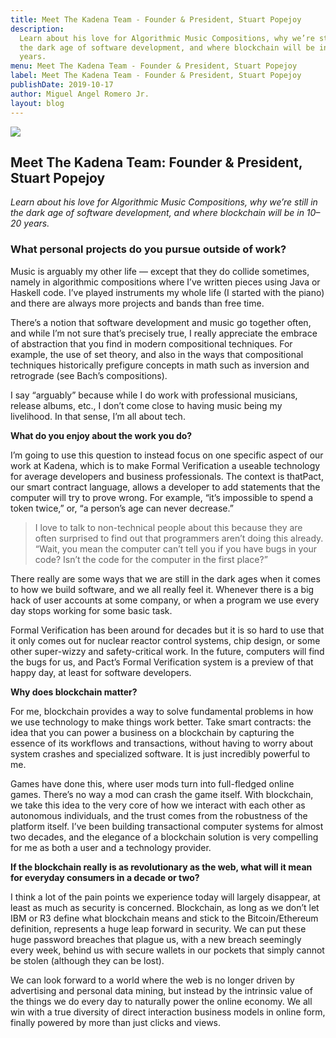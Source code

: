 ```yaml
---
title: Meet The Kadena Team - Founder & President, Stuart Popejoy
description:
  Learn about his love for Algorithmic Music Compositions, why we’re still in
  the dark age of software development, and where blockchain will be in 10–20
  years.
menu: Meet The Kadena Team - Founder & President, Stuart Popejoy
label: Meet The Kadena Team - Founder & President, Stuart Popejoy
publishDate: 2019-10-17
author: Miguel Angel Romero Jr.
layout: blog
---
```


![](/assets/blog/1_cOLN33RfWbp9ukaBegGcpA.webp)

## Meet The Kadena Team: Founder & President, Stuart Popejoy

_Learn about his love for Algorithmic Music Compositions, why we’re still in the
dark age of software development, and where blockchain will be in 10–20 years._

### What personal projects do you pursue outside of work?

Music is arguably my other life — except that they do collide sometimes, namely
in algorithmic compositions where I’ve written pieces using Java or Haskell
code. I’ve played instruments my whole life (I started with the piano) and there
are always more projects and bands than free time.

There’s a notion that software development and music go together often, and
while I’m not sure that’s precisely true, I really appreciate the embrace of
abstraction that you find in modern compositional techniques. For example, the
use of set theory, and also in the ways that compositional techniques
historically prefigure concepts in math such as inversion and retrograde (see
Bach’s compositions).

I say “arguably” because while I do work with professional musicians, release
albums, etc., I don’t come close to having music being my livelihood. In that
sense, I’m all about tech.

**What do you enjoy about the work you do?**

I’m going to use this question to instead focus on one specific aspect of our
work at Kadena, which is to make Formal Verification a useable technology for
average developers and business professionals. The context is thatPact, our
smart contract language, allows a developer to add statements that the computer
will try to prove wrong. For example, “it’s impossible to spend a token twice,”
or, “a person’s age can never decrease.”

> I love to talk to non-technical people about this because they are often
> surprised to find out that programmers aren’t doing this already. “Wait, you
> mean the computer can’t tell you if you have bugs in your code? Isn’t the code
> for the computer in the first place?”

There really are some ways that we are still in the dark ages when it comes to
how we build software, and we all really feel it. Whenever there is a big hack
of user accounts at some company, or when a program we use every day stops
working for some basic task.

Formal Verification has been around for decades but it is so hard to use that it
only comes out for nuclear reactor control systems, chip design, or some other
super-wizzy and safety-critical work. In the future, computers will find the
bugs for us, and Pact’s Formal Verification system is a preview of that happy
day, at least for software developers.

**Why does blockchain matter?**

For me, blockchain provides a way to solve fundamental problems in how we use
technology to make things work better. Take smart contracts: the idea that you
can power a business on a blockchain by capturing the essence of its workflows
and transactions, without having to worry about system crashes and specialized
software. It is just incredibly powerful to me.

Games have done this, where user mods turn into full-fledged online games.
There’s no way a mod can crash the game itself. With blockchain, we take this
idea to the very core of how we interact with each other as autonomous
individuals, and the trust comes from the robustness of the platform itself.
I’ve been building transactional computer systems for almost two decades, and
the elegance of a blockchain solution is very compelling for me as both a user
and a technology provider.

**If the blockchain really is as revolutionary as the web, what will it mean for
everyday consumers in a decade or two?**

I think a lot of the pain points we experience today will largely disappear, at
least as much as security is concerned. Blockchain, as long as we don’t let IBM
or R3 define what blockchain means and stick to the Bitcoin/Ethereum definition,
represents a huge leap forward in security. We can put these huge password
breaches that plague us, with a new breach seemingly every week, behind us with
secure wallets in our pockets that simply cannot be stolen (although they can be
lost).

We can look forward to a world where the web is no longer driven by advertising
and personal data mining, but instead by the intrinsic value of the things we do
every day to naturally power the online economy. We all win with a true
diversity of direct interaction business models in online form, finally powered
by more than just clicks and views.
